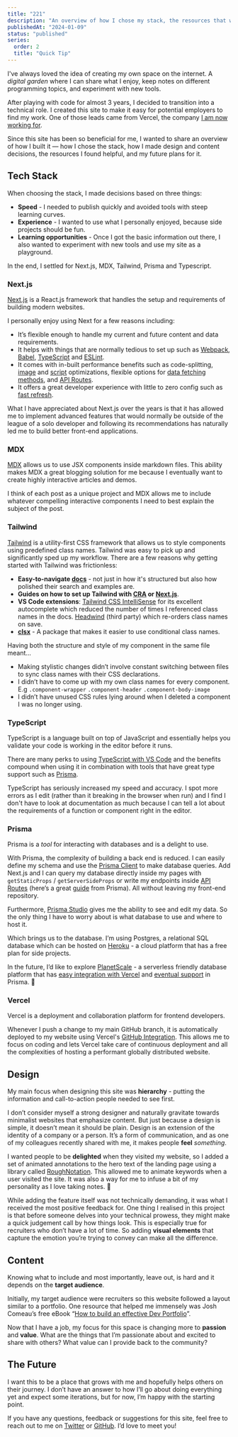 ```yaml
---
title: "221"
description: "An overview of how I chose my stack, the resources that were helpful, and my design and content decisions."
publishedAt: "2024-01-09"
status: "published"
series:
  order: 2
  title: "Quick Tip"
---
```


I've always loved the idea of creating my own space on the internet. A _digital garden_ where I can share what I enjoy, keep notes on different programming topics, and experiment with new tools.

After playing with code for almost 3 years, I decided to transition into a technical role. I created this site to make it easy for potential employers to find my work. One of those leads came from Vercel, the company [I am now working for](https://twitter.com/leeerob/status/1410957812528816133).

Since this site has been so beneficial for me, I wanted to share an overview of how I built it — how I chose the stack, how I made design and content decisions, the resources I found helpful, and my future plans for it.

## Tech Stack

When choosing the stack, I made decisions based on three things:

- **Speed** - I needed to publish quickly and avoided tools with steep learning curves.
- **Experience** - I wanted to use what I personally enjoyed, because side projects should be fun.
- **Learning opportunities** - Once I got the basic information out there, I also wanted to experiment with new tools and use my site as a playground.

In the end, I settled for Next.js, MDX, Tailwind, Prisma and Typescript.

### Next.js

[Next.js](https://nextjs.org/) is a React.js framework that handles the setup and requirements of building modern websites.

I personally enjoy using Next for a few reasons including:

- It’s flexible enough to handle my current and future content and data requirements.
- It helps with things that are normally tedious to set up such as [Webpack](https://nextjs.org/docs/api-reference/next.config.js/custom-webpack-config), [Babel](https://nextjs.org/docs/advanced-features/customizing-babel-config), [TypeScript](https://nextjs.org/docs/basic-features/typescript) and [ESLint](https://nextjs.org/docs/basic-features/eslint).
- It comes with in-built performance benefits such as code-splitting, [image](https://nextjs.org/docs/basic-features/image-optimization) and [script](https://nextjs.org/docs/basic-features/script) optimizations, flexible options for [data fetching methods](https://nextjs.org/docs/basic-features/data-fetching), and [API Routes](https://nextjs.org/blog/next-9).
- It offers a great developer experience with little to zero config such as [fast refresh](https://nextjs.org/docs/basic-features/fast-refresh#how-it-works).

What I have appreciated about Next.js over the years is that it has allowed me to implement advanced features that would normally be outside of the league of a solo developer and following its recommendations has naturally led me to build better front-end applications.

### MDX

[MDX](https://mdxjs.com/) allows us to use JSX components inside markdown files. This ability makes MDX a great blogging solution for me because I eventually want to create highly interactive articles and demos.

I think of each post as a unique project and MDX allows me to include whatever compelling interactive components I need to best explain the subject of the post.

### Tailwind

[Tailwind](https://tailwindcss.com/) is a utility-first CSS framework that allows us to style components using predefined class names. Tailwind was easy to pick up and significantly sped up my workflow. There are a few reasons why getting started with Tailwind was frictionless:

- **Easy-to-navigate [docs](https://tailwindcss.com/docs)** - not just in how it's structured but also how polished their search and examples are.
- **Guides on how to set up Tailwind with [CRA](https://tailwindcss.com/docs/guides/create-react-app) or [Next.js](https://tailwindcss.com/docs/guides/nextjs)**.
- **VS Code extensions**: [Tailwind CSS IntelliSense](https://marketplace.visualstudio.com/items?itemName=bradlc.vscode-tailwindcss) for its excellent autocomplete which reduced the number of times I referenced class names in the docs. [Headwind](https://marketplace.visualstudio.com/items?itemName=heybourn.headwind) (third party) which re-orders class names on save.
- **[clsx](https://www.npmjs.com/package/clsx)** - A package that makes it easier to use conditional class names.

Having both the structure and style of my component in the same file meant…

- Making stylistic changes didn’t involve constant switching between files to sync class names with their CSS declarations.
- I didn’t have to come up with my own class names for every component. E.g `.component-wrapper` `.component-header` `.component-body-image`
- I didn’t have unused CSS rules lying around when I deleted a component I was no longer using.

### TypeScript

TypeScript is a language built on top of JavaScript and essentially helps you validate your code is working in the editor before it runs.

There are many perks to using [TypeScript with VS Code](https://code.visualstudio.com/docs/languages/typescript) and the benefits compound when using it in combination with tools that have great type support such as [Prisma](https://www.prisma.io/docs/concepts/overview/what-is-prisma#usage-with-typescript).

TypeScript has seriously increased my speed and accuracy. I spot more errors as I edit (rather than it breaking in the browser when run) and I find I don't have to look at documentation as much because I can tell a lot about the requirements of a function or component right in the editor.

### Prisma

Prisma is a _tool_ for interacting with databases and is a delight to use.

With Prisma, the complexity of building a back end is reduced. I can easily define my schema and use the [Prisma Client](https://www.prisma.io/docs/concepts/components/prisma-client) to make database queries. Add Next.js and I can query my database directly inside my pages with `getStaticProps` / `getServerSideProps` or write my endpoints inside [API Routes](https://nextjs.org/docs/api-routes/introduction) (here’s a great [guide](https://www.prisma.io/nextjs) from Prisma). All without leaving my front-end repository.

Furthermore, [Prisma Studio](https://www.prisma.io/studio) gives me the ability to see and edit my data. So the only thing I have to worry about is what database to use and where to host it.

Which brings us to the database. I’m using Postgres, a relational SQL database which can be hosted on [Heroku](https://www.heroku.com/postgres) - a cloud platform that has a free plan for side projects.

In the future, I’d like to explore [PlanetScale](https://www.planetscale.com/) - a serverless friendly database platform that has [easy integration with Vercel](https://vercel.com/integrations/planetscale) and [eventual support](https://github.com/prisma/prisma/issues/7292) in Prisma. 👀

### Vercel

Vercel is a deployment and collaboration platform for frontend developers.

Whenever I push a change to my main GitHub branch, it is automatically deployed to my website using Vercel's [GitHub Integration](https://vercel.com/docs/git/vercel-for-github). This allows me to focus on coding and lets Vercel take care of continuous deployment and all the complexities of hosting a performant globally distributed website.

## Design

My main focus when designing this site was **hierarchy** - putting the information and call-to-action people needed to see first.

I don’t consider myself a strong designer and naturally gravitate towards minimalist websites that emphasize content. But just because a design is simple, it doesn’t mean it should be plain. Design is an extension of the identity of a company or a person. It’s a form of communication, and as one of my colleagues recently shared with me, it makes people **feel** _something_.

I wanted people to be **delighted** when they visited my website, so I added a set of animated annotations to the hero text of the landing page using a library called [RoughNotation](https://roughnotation.com/). This allowed me to animate keywords when a user visited the site. It was also a way for me to infuse a bit of my personality as I love taking notes. 🌈

While adding the feature itself was not technically demanding, it was what I received the most positive feedback for. One thing I realised in this project is that before someone delves into your technical prowess, they might make a quick judgement call by how things look. This is especially true for recruiters who don’t have a lot of time. So adding **visual elements** that capture the emotion you’re trying to convey can make all the difference.

## Content

Knowing what to include and most importantly, leave out, is hard and it depends on the **target audience**.

Initially, my target audience were recruiters so this website followed a layout similar to a portfolio. One resource that helped me immensely was Josh Comeau’s free eBook “[How to build an effective Dev Portfolio](https://www.joshwcomeau.com/effective-portfolio/)”.

Now that I have a job, my focus for this space is changing more to **passion** and **value**. What are the things that I’m passionate about and excited to share with others? What value can I provide back to the community?

## The Future

I want this to be a place that grows with me and hopefully helps others on their journey. I don’t have an answer to how I’ll go about doing everything yet and expect some iterations, but for now, I’m happy with the starting point.

If you have any questions, feedback or suggestions for this site, feel free to reach out to me on [Twitter](https://twitter.com/delba_oliveira) or [GitHub](https://github.com/delbaoliveira/website). I’d love to meet you!
